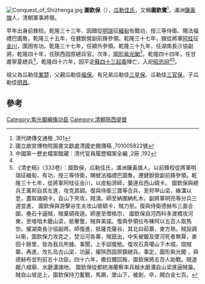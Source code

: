 [[File:Conquest_of_Shizhenga.jpg|thumb]]
'''圖欽保'''（{{bd|？||1781年}}），[[瓜勒佳氏|瓜勒佳氏]]，又稱'''圖欽寶'''<ref>清代碑傳文通檢 ,301</ref>，滿洲[[鑲黃旗|鑲黃旗]]人，清朝軍事將領。

早年出身前鋒校。乾隆三十三年，因跟從[[明瑞|明瑞]]征[[緬甸|緬甸]]有戰功，授三等侍衛、賜法福禮巴圖魯。乾隆三十五年，任健銳營副前鋒參領。乾隆三十七年，跟從將軍[[阿桂|阿桂]]征[[第二次金川之戰|金川]]，圍困有功。乾隆三十七年，任額外參領。乾隆三十九年，任湖南長沙協副將。乾隆四十年，任陝西固原總兵官。次年，[[圖形紫光閣|圖形紫光閣]]<ref name="#1">國立故宮博物院圖書文獻處清國史館傳稿 ,701005822號</ref>。乾隆四十四年，任甘肅寧夏總兵<ref>中國第一歷史檔案館藏：清代官員履歷檔案全編 ,2冊 ,192</ref>，乾隆四十六年，因平定[[蘇四十三起義|蘇四十三起義]]陣亡，入祀[[昭忠祠|昭忠祠]]<ref name="#1"/><ref>《清史稿》（333卷）：圖欽保，瓜勒佳氏，滿洲鑲黃旗人。以前鋒校從將軍明瑞征緬甸，有功，授三等侍衛，賜號法福禮巴圖魯。遷健銳營副前鋒參領。乾隆三十七年，從將軍阿桂征金川，以皮船濟師，襲達烏西山碉卡。 圖欽保與總兵王萬邦自其左進，攻克其碉。復與侍衛三寶等合兵，至邦甲山梁，緣溝以登，盡取諸碉卡，自山下夾攻，賊潰。師至納圍納札木，副將軍明亮等分兵三道並進， 圖欽保與游擊谷生炎攻山坡碉卡，賊力拒。復與侍衛德赫布三面合圍，壘石卡逼賊，賊棄碉夜遁。師進至僧格宗， 圖欽保自河西科多渡橋攻河東，至喀咱木籠山梁，抵奢壟，賊奔美諾。復與參領拉布棟阿以五百人取馬奈。擢湖南長沙協副將。師復進，抵薩克薩谷，其北曰茹寨，麥方熟，賊設調以衞，圖欽保力攻克之，焚沿河各寨，賊竄出，中矢被鎗及墜河死者無算，麥田十餘里，皆為我兵所據。事聞，上手詔獎勉。復攻石真噶山下木城，燬賊寨，再進，攻扎烏古山梁，功最，擢陝西固原鎮總兵。事定，圖形紫光閣 ，與德赫布並列前五十功臣。四十六年，撒拉爾回叛，圖欽保將五百人助戰。賊退踞八蜡廟、水磨溝諸地， 圖欽保從都統海蘭察率兵越水磨溝自山梁進逼賊巢。賊自山坡逆上，圖欽保持刀奮戰，馬蹶，墜山下，被創，卒，賜白金七百。</ref>。

祖父為瓜勒佳[[業楚|業楚]]，父親瓜勒佳[[福保|福保]]。有兄弟瓜勒佳[[三星保|三星保]]、瓜勒佳[[三官保|三官保]]，子瓜勒佳[[明昌|明昌]]。

==參考==
{{reflist|2}}
{{清朝人物小作品}}

[[Category:紫光閣繪像功臣|Category:紫光閣繪像功臣]]
[[Category:清朝陝西提督|Category:清朝陝西提督]]